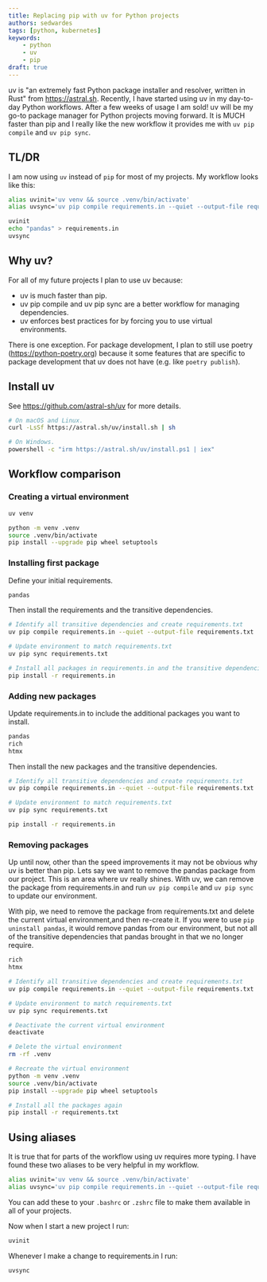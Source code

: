 ```yaml
---
title: Replacing pip with uv for Python projects
authors: sedwardes
tags: [python, kubernetes]
keywords:
    - python
    - uv
    - pip
draft: true
---
```



uv is "an extremely fast Python package installer and resolver, written in Rust" from <https://astral.sh>. Recently, I have started using uv in my day-to-day Python workflows. After a few weeks of usage I am sold! uv will be my go-to package manager for Python projects moving forward. It is MUCH faster than pip and I really like the new workflow it provides me with `uv pip compile` and `uv pip sync`.

## TL/DR

I am now using `uv` instead of `pip` for most of my projects. My workflow looks like this:

```bash
alias uvinit='uv venv && source .venv/bin/activate'
alias uvsync='uv pip compile requirements.in --quiet --output-file requirements.txt && uv pip sync requirements.txt'

uvinit
echo "pandas" > requirements.in
uvsync
```

<!--truncate-->

## Why uv?

For all of my future projects I plan to use uv because:

- uv is much faster than pip.
- uv pip compile and uv pip sync are a better workflow for managing dependencies.
- uv enforces best practices for by forcing you to use virtual environments.

There is one exception. For package development, I plan to still use poetry (<https://python-poetry.org>) because it some features that are specific to package development that uv does not have (e.g. like `poetry publish`).

## Install uv

See <https://github.com/astral-sh/uv> for more details.

```bash
# On macOS and Linux.
curl -LsSf https://astral.sh/uv/install.sh | sh

# On Windows.
powershell -c "irm https://astral.sh/uv/install.ps1 | iex"
```

## Workflow comparison

### Creating a virtual environment


<Tabs groupId="workflow">
<TabItem value="uv" label="uv">

```bash
uv venv
```

</TabItem>
<TabItem value="pip" label="pip">

```bash
python -m venv .venv
source .venv/bin/activate
pip install --upgrade pip wheel setuptools
```

</TabItem>
</Tabs>


### Installing first package

Define your initial requirements.

```bash showLineNumbers title="requirements.in"
pandas
```

Then install the requirements and the transitive dependencies.

<Tabs groupId="workflow">
<TabItem value="uv" label="uv">

```bash
# Identify all transitive dependencies and create requirements.txt
uv pip compile requirements.in --quiet --output-file requirements.txt

# Update environment to match requirements.txt
uv pip sync requirements.txt
```

</TabItem>
<TabItem value="pip" label="pip">

```bash
# Install all packages in requirements.in and the transitive dependencies
pip install -r requirements.in
```

</TabItem>
</Tabs>


### Adding new packages

Update requirements.in to include the additional packages you want to install.

```bash showLineNumbers title="requirements.in"
pandas
rich
htmx
```

Then install the new packages and the transitive dependencies.

<Tabs groupId="workflow">
<TabItem value="uv" label="uv">

```bash
# Identify all transitive dependencies and create requirements.txt
uv pip compile requirements.in --quiet --output-file requirements.txt

# Update environment to match requirements.txt
uv pip sync requirements.txt
```

</TabItem>
<TabItem value="pip" label="pip">

```bash
pip install -r requirements.in
```

</TabItem>
</Tabs>


### Removing packages

Up until now, other than the speed improvements it may not be obvious why uv is better than pip. Lets say we want to remove the pandas package from our project. This is an area where uv really shines. With uv, we can remove the package from requirements.in and run `uv pip compile` and `uv pip sync` to update our environment.

With pip, we need to remove the package from requirements.txt and delete the current virtual environment,and then re-create it. If you were to use `pip uninstall pandas`, it would remove pandas from our environment, but not all of the transitive dependencies that pandas brought in that we no longer require.

```bash showLineNumbers title="requirements.in"
rich
htmx
```

<Tabs groupId="workflow">
<TabItem value="uv" label="uv">

```bash
# Identify all transitive dependencies and create requirements.txt
uv pip compile requirements.in --quiet --output-file requirements.txt

# Update environment to match requirements.txt
uv pip sync requirements.txt
```

</TabItem>
<TabItem value="pip" label="pip">

```bash
# Deactivate the current virtual environment
deactivate

# Delete the virtual environment
rm -rf .venv

# Recreate the virtual environment
python -m venv .venv
source .venv/bin/activate
pip install --upgrade pip wheel setuptools

# Install all the packages again
pip install -r requirements.txt
```

</TabItem>
</Tabs>

## Using aliases

It is true that for parts of the workflow using uv requires more typing. I have found these two aliases to be very helpful in my workflow.

```bash
alias uvinit='uv venv && source .venv/bin/activate'
alias uvsync='uv pip compile requirements.in --quiet --output-file requirements.txt && uv pip sync requirements.txt'
```

You can add these to your `.bashrc` or `.zshrc` file to make them available in all of your projects.

Now when I start a new project I run:

```bash
uvinit
```

Whenever I make a change to requirements.in I run:

```bash
uvsync
```